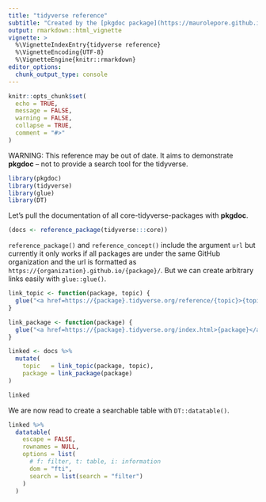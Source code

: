 ```yaml
---
title: "tidyverse reference"
subtitle: "Created by the [pkgdoc package](https://maurolepore.github.io/pkgdoc/)"
output: rmarkdown::html_vignette
vignette: >
  %\VignetteIndexEntry{tidyverse reference}
  %\VignetteEncoding{UTF-8}
  %\VignetteEngine{knitr::rmarkdown}
editor_options: 
  chunk_output_type: console
---
```


```r
knitr::opts_chunk$set(
  echo = TRUE,
  message = FALSE,
  warning = FALSE,
  collapse = TRUE,
  comment = "#>"
)
```

WARNING: This reference may be out of date. It aims to demonstrate __pkgdoc__ -- not to provide a search tool for the tidyverse.

```r
library(pkgdoc)
library(tidyverse)
library(glue)
library(DT)
```

Let's pull the documentation of all core-tidyverse-packages with __pkgdoc__.

```r
(docs <- reference_package(tidyverse:::core))
```

`reference_package()` and `reference_concept()` include the argument `url` but currently it only works if all packages are under the same GitHub organization and the url is formatted as `https://{organization}.github.io/{package}/`. But we can create arbitrary links easily with `glue::glue()`.

```r
link_topic <- function(package, topic) {
  glue("<a href=https://{package}.tidyverse.org/reference/{topic}>{topic}</a>")
}

link_package <- function(package) {
  glue("<a href=https://{package}.tidyverse.org/index.html>{package}</a>")
}

linked <- docs %>% 
  mutate(
    topic   = link_topic(package, topic),
    package = link_package(package)
)

linked
```

We are now read to create a searchable table with `DT::datatable()`.

```r
linked %>% 
  datatable(
    escape = FALSE,
    rownames = NULL,
    options = list(
      # f: filter, t: table, i: information
      dom = "fti",
      search = list(search = "filter")
    )
  )
```




